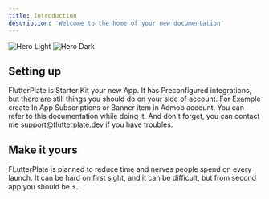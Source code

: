 ```yaml
---
title: Introduction
description: 'Welcome to the home of your new documentation'
---
```


<img
  className="block dark:hidden"
  src="/images/hero-light.svg"
  alt="Hero Light"
/>
<img
  className="hidden dark:block"
  src="/images/hero-dark.svg"
  alt="Hero Dark"
/>

## Setting up

FlutterPlate is Starter Kit your new App. It has Preconfigured integrations, but there are still things you should do on your side of account. For Example create In App Subscriptions or Banner item in Admob account. You can refer to this documentation while doing it. And don't forget, you can contact me support@flutterplate.dev if you have troubles.

## Make it yours

FLutterPlate is planned to reduce time and nerves people spend on every launch. It can be hard on first sight, and it can be difficult, but from second app you should be ⚡️.
